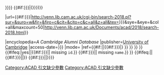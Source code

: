 {{Cite encyclopedia
<!-- set title to "title" parameter or second argument
     if "id" or first unnamed parameter is set then
     append it in parentheses
-->   
|title={{{title|{{{name|{{{2|}}}}}}}}} {{#if:{{{id|{{{1|}}}}}}|({{{id|{{{1|}}}}}})}}

<!--if "id" or first unnamed parameter is set
    then set to url to that parameter
    otherwise set to a url to a search page
-->
|url={{#if:{{{id|{{{1|}}}}}}|http://venn.lib.cam.ac.uk/cgi-bin/search-2018.pl?sur=&suro=w&fir=&firo=c&cit=&cito=c&c=all&z=all&tex={{{1|{{{id}}}}}}&sye=&eye=&col=all&maxcount=50|http://venn.lib.cam.ac.uk/Documents/acad/2018/search-2018.html}}

|encyclopedia=''A Cambridge Alumni Database''
|publisher=[[剑桥大学|University of Cambridge]]
|access-date={{{access-date|{{{accessdate|}}}}}}
|mode={{{mode|}}}
<!--If a ref parameter is passed in then
    set ref to that value,
    else if "id" or the first unnamed parameter is set then
    set ref to ACAD and the value of that parameter
-->
|ref={{#if:{{{ref|}}}|{{{ref}}}|{{#if:{{{id|{{{1|}}}}}}|{{SfnRef|ACAD|{{{id|{{{1|}}}}}} }} }} }}
}}<!--end of cite encyclopedia-->{{#ifeq:{{{hide errors|}}}|yes||{{#if:{{{id|{{{1|}}}}}}||&#32;<span class="cs1-visible-error error citation-comment">missing <code>id</code>.</span>}}<!-- 
 -->{{#if:{{{name|{{{2|}}}}}}||&#32;<span class="cs1-visible-error error citation-comment">missing <code>name</code>.</span>}}<!-- end hide errors -->}}<!-- start ifeq namespace for categories
 -->{{#ifeq:{{NAMESPACEE}}||{{#if:{{{id|{{{1|}}}}}}||[[Category:ACAD 引文缺少參數]]}}<!-- 
 -->{{#if:{{{name|{{{2|}}}}}}||[[Category:ACAD 引文缺少參數]]}}}}<noinclude>{{Documentation}}
</noinclude>
